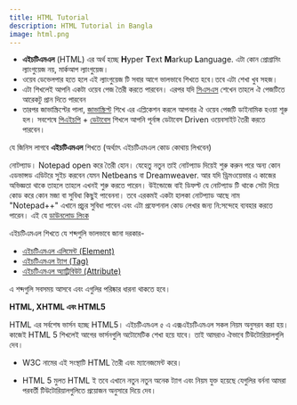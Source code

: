 ```yaml
---
title: HTML Tutorial
description: HTML Tutorial in Bangla
image: html.png
---
```


- **এইচটিএমএল** (HTML) এর অর্থ হচ্ছে **H**yper **T**ext **M**arkup **L**anguage. এটা কোন প্রোগ্রামিং ল্যাংগুয়েজ নয়, মার্কআপ ল্যাংগুয়েজ।
- ওয়েব ডেভেলপার হতে হলে এই ল্যাংগুয়েজ টি সবার আগে ভালভাবে শিখতে হবে।তবে এটা শেখা খুব সহজ।
- এটা শিখলেই আপনি একটা ওয়েব পেজ তৈরী করতে পারবেন। এরপর যদি [সিএসএস](https://css-tutorials) শেখেন তাহলে ঐ পেজটিতে আরেকটু প্রান দিতে পারবেন
- তারপর জাভাস্ক্রিপ্টের পালা, [জাভাস্ক্রিপ্ট](https://javascript-tutorials) শিখে এর এপ্লিকেশন করলে আপনার ঐ ওয়েব পেজটি ডাইনামিক হওয়া শূরু হল। সবশেষে [পিএইচপি](https://php-basic) + [ডেটাবেস](https://database-tutorials) শিখলে আপনি পূর্নাঙ্গ ডেটাবেস Driven ওয়েবসাইট তৈরী করতে পারবেন।

যে জিনিস লাগবে **এইচটিএমএল** শিখতে (অর্থ্যাৎ এইচটিএমএল কোড কোথায় লিখবেন)

নোটপ্যাড। Notepad open করে তৈরী হোন। যেহেতু নতুন তাই নোটপ্যাড দিয়েই শুরু করুন পরে অন্য কোন এডভান্সড এডিটরে সুইচ করবেন যেমন Netbeans বা Dreamweaver. আর যদি ড্রিমওয়েভার এ কাজের অভিজ্ঞতা থাকে তাহলে তাহলে এখনই শুরু করতে পারেন। উইন্ডোজে বাই ডিফল্ট যে নোটপ্যাড টি থাকে সেটা দিয়ে কোড করে কোন মজা বা সুবিধা কিছুই পাবেননা। তবে এরকমই একটা হালকা নোটপ্যাড আছে নাম "Notepad++" এখানে প্রচুর সুবিধা পাবেন এবং এটা প্রফেশনাল কোড লেখার জন্য নি:সন্দেহে ব্যবহার করতে পারেন। এই যে [ডাউনলোড লিংক](http://www.notepad-plus-plus.org/download/)

এইচটিএমএল শিখতে যে শব্দগুলি ভালভাবে জানা দরকার-

- [এইচটিএমএল এলিমেন্ট (Element)](https://html-tutorials/html-elements)
- [এইচটিএমএল ট্যাগ (Tag)](https://html-tutorials/html-tags)
- [এইচটিএমএল অ্যাট্রিবিউট (Attribute)](https://html-tutorials/html-attributes)

এ শব্দগুলি সবসময় আসবে এবং এগুলির পরিষ্কার ধারনা থাকতে হবে।

**HTML, XHTML এবং HTML5**

HTML এর সর্বশেষ ভার্সন হচ্ছে HTML5। এইচটিএমএল ৫ এ এক্সএইচটিএমএল সকল নিয়ম অনুসরন করা হয়। কাজেই HTML 5 শিখলেই আগের ভার্সনগুলি অটোমেটিক শেখা হয়ে যাবে। তাই আমরাও ঐভাবে টিউটোরিয়ালগুলি দেব।

- W3C নামের এই সংস্থাটি HTML তৈরী এবং ম্যানেজমেন্ট করে।

- HTML 5 মুলত HTML ই তবে এখানে নতুন নতুন অনেক ট্যাগ এবং নিয়ম যুক্ত হয়েছে যেগুলির বর্ননা আমরা পরবর্তী টিউটোরিয়ালগুলিতে প্রয়োজন অনুসারে দিয়ে দেব।
